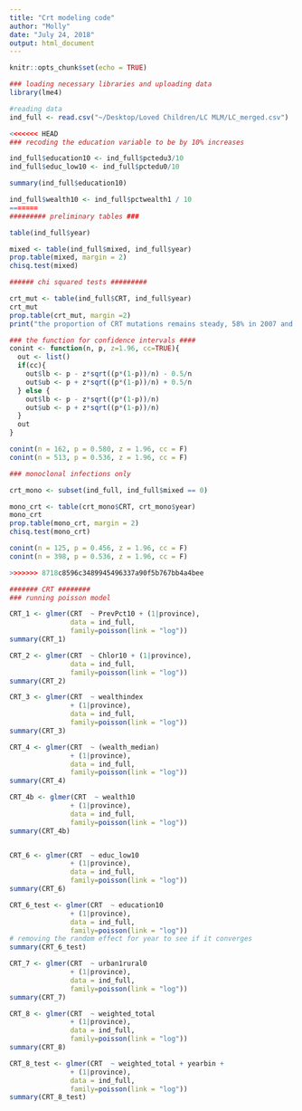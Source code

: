 ```yaml
---
title: "Crt modeling code"
author: "Molly"
date: "July 24, 2018"
output: html_document
---
```


```r
knitr::opts_chunk$set(echo = TRUE)
```

```r
### loading necessary libraries and uploading data
library(lme4)

#reading data 
ind_full <- read.csv("~/Desktop/Loved Children/LC MLM/LC_merged.csv")
```

```r
<<<<<<< HEAD
### recoding the education variable to be by 10% increases 

ind_full$education10 <- ind_full$pctedu3/10
ind_full$educ_low10 <- ind_full$pctedu0/10

summary(ind_full$education10)

ind_full$wealth10 <- ind_full$pctwealth1 / 10
=======
######### preliminary tables ### 

table(ind_full$year)

mixed <- table(ind_full$mixed, ind_full$year)
prop.table(mixed, margin = 2)
chisq.test(mixed)

###### chi squared tests #########

crt_mut <- table(ind_full$CRT, ind_full$year)
crt_mut
prop.table(crt_mut, margin =2)
print("the proportion of CRT mutations remains steady, 58% in 2007 and 54% in 2013")

### the function for confidence intervals #### 
conint <- function(n, p, z=1.96, cc=TRUE){
  out <- list()
  if(cc){
    out$lb <- p - z*sqrt((p*(1-p))/n) - 0.5/n
    out$ub <- p + z*sqrt((p*(1-p))/n) + 0.5/n
  } else {
    out$lb <- p - z*sqrt((p*(1-p))/n)
    out$ub <- p + z*sqrt((p*(1-p))/n)
  }
  out
}

conint(n = 162, p = 0.580, z = 1.96, cc = F)
conint(n = 513, p = 0.536, z = 1.96, cc = F)

### monoclonal infections only 

crt_mono <- subset(ind_full, ind_full$mixed == 0)

mono_crt <- table(crt_mono$CRT, crt_mono$year)
mono_crt
prop.table(mono_crt, margin = 2)
chisq.test(mono_crt)

conint(n = 125, p = 0.456, z = 1.96, cc = F)
conint(n = 398, p = 0.536, z = 1.96, cc = F)

>>>>>>> 8718c8596c3489945496337a90f5b767bb4a4bee
```

```r
####### CRT ########
### running poisson model

CRT_1 <- glmer(CRT  ~ PrevPct10 + (1|province), 
               data = ind_full, 
               family=poisson(link = "log"))
summary(CRT_1)

CRT_2 <- glmer(CRT  ~ Chlor10 + (1|province), 
               data = ind_full, 
               family=poisson(link = "log"))
summary(CRT_2)

CRT_3 <- glmer(CRT  ~ wealthindex
               + (1|province), 
               data = ind_full, 
               family=poisson(link = "log"))
summary(CRT_3)

CRT_4 <- glmer(CRT  ~ (wealth_median)
               + (1|province), 
               data = ind_full, 
               family=poisson(link = "log"))
summary(CRT_4)

CRT_4b <- glmer(CRT  ~ wealth10 
               + (1|province), 
               data = ind_full, 
               family=poisson(link = "log"))
summary(CRT_4b)


CRT_6 <- glmer(CRT  ~ educ_low10
               + (1|province), 
               data = ind_full, 
               family=poisson(link = "log"))
summary(CRT_6)

CRT_6_test <- glmer(CRT  ~ education10
               + (1|province), 
               data = ind_full, 
               family=poisson(link = "log"))
# removing the random effect for year to see if it converges 
summary(CRT_6_test)

CRT_7 <- glmer(CRT  ~ urban1rural0 
               + (1|province), 
               data = ind_full, 
               family=poisson(link = "log"))
summary(CRT_7)

CRT_8 <- glmer(CRT  ~ weighted_total 
               + (1|province), 
               data = ind_full, 
               family=poisson(link = "log"))
summary(CRT_8)

CRT_8_test <- glmer(CRT  ~ weighted_total + yearbin + 
               + (1|province), 
               data = ind_full, 
               family=poisson(link = "log"))
summary(CRT_8_test)
```

